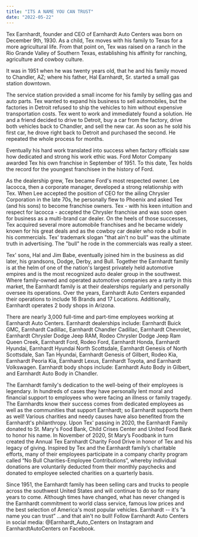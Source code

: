 ```yaml
---
title: "ITS A NAME YOU CAN TRUST"
date: "2022-05-22"
---
```


Tex Earnhardt, founder and CEO of Earnhardt Auto Centers was born on December 9th, 1930. As a child, Tex moves with his family to Texas for a more agricultural life.
From that point on, Tex was raised on a ranch in the Rio Grande Valley of Southern Texas, establishing his affinity for ranching, agriculture and cowboy culture.

It was in 1951 when he was twenty years old, that he and his family moved to Chandler, AZ; where his father, Hal Earnhardt, Sr. started a small gas station downtown.


The service station provided a small income for his family by selling gas and auto parts. Tex wanted to expand his business to sell automobiles, but the factories in Detroit refused to ship the vehicles to him without expensive transportation costs. Tex went to work and immediately found a solution. He and a friend decided to drive to Detroit, buy a car from the factory, drive both vehicles back to Chandler, and sell the new car. As soon as he sold his first car, he drove right back to Detroit and purchased the second. He repeated the whole process for months.

Eventually his hard work translated into success when factory officials saw how dedicated and strong his work ethic was. Ford Motor Company awarded Tex his own franchise in September of 1951.
To this date, Tex holds the record for the youngest franchisee in the history of Ford.

As the dealership grew, Tex became Ford's most respected owner. Lee Iacocca, then a corporate manager, developed a strong relationship with Tex. When Lee accepted the position of CEO for the ailing Chrysler Corporation in the late 70s, he personally flew to Phoenix and asked Tex (and his sons) to become franchise owners. Tex - with his keen intuition and respect for Iacocca - accepted the Chrysler franchise and was soon open for business as a multi-brand car dealer. On the heels of those successes, Tex acquired several more automobile franchises and he became widely known for his great deals and as the cowboy car dealer who rode a bull in his commercials. Tex' trademark slogan "that ain't no bull" was the ultimate truth in advertising. The "bull" he rode in the commercials was really a steer.

Tex' sons, Hal and Jim Babe, eventually joined him in the business as did later, his grandsons, Dodge, Derby, and Bull. Together the Earnhardt family is at the helm of one of the nation's largest privately held automotive empires and is the most recognized auto dealer group in the southwest. Where family-owned and operated automotive companies are a rarity in this market, the Earnhardt family is at their dealerships regularly and personally oversee its operations. Over the years, Earnhardt Auto Centers expanded their operations to include 16 Brands and 17 Locations. Additionally, Earnhardt operates 2 body shops in Arizona.

There are nearly 3,000 full-time and part-time employees working at Earnhardt Auto Centers.
Earnhardt dealerships include: Earnhardt Buick GMC, Earnhardt Cadillac, Earnhardt Chandler Cadillac, Earnhardt Chevrolet, Earnhardt Chrysler Dodge Jeep RAM, Rodeo Chrysler Dodge Jeep Ram Queen Creek, Earnhardt Ford, Rodeo Ford, Earnhardt Honda, Earnhardt Hyundai, Earnhardt Hyundai North Scottsdale, Earnhardt Genesis of North Scottsdale, San Tan Hyundai, Earnhardt Genesis of Gilbert, Rodeo Kia, Earnhardt Peoria Kia, Earnhardt Lexus, Earnhardt Toyota, and Earnhardt Volkswagen. Earnhardt body shops include: Earnhardt Auto Body in Gilbert, and Earnhardt Auto Body in Chandler.

The Earnhardt family's dedication to the well-being of their employees is legendary. In hundreds of cases they have personally lent moral and financial support to employees who were facing an illness or family tragedy. The Earnhardts know their success comes from dedicated employees as well as the communities that support Earnhardt; so Earnhardt supports them as well!
Various charities and needy causes have also benefited from the Earnhardt's philanthropy. Upon Tex' passing in 2020, the Earnhardt Family donated to St. Mary's Food Bank, Child Crises Center and United Food Bank to honor his name. In November of 2020, St Mary’s Foodbank in turn created the Annual Tex Earnhardt Charity Food Drive in honor of Tex and his legacy of giving.
Inspired by Tex and the Earnhardt family’s charitable efforts, many of their employees participate in a company charity program called “No Bull Charities-Employee Contributions”, whereby individual donations are voluntarily deducted from their monthly paychecks and donated to employee selected charities on a quarterly basis.

Since 1951, the Earnhardt family has been selling cars and trucks to people across the southwest United States and will continue to do so for many years to come. Although times have changed, what has never changed is the Earnhardt commitment to world class service, famous low prices and the best selection of America's most popular vehicles. Earnhardt -- it's “a name you can trust” …and that ain't no bull!
Follow Earnhardt Auto Centers in social media: @Earnhardt_Auto_Centers on Instagram and EarnhardtAutoCenters on Facebook.